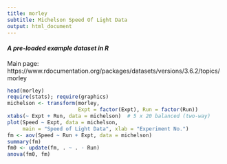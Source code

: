 ```yaml
---
title: morley
subtitle: Michelson Speed Of Light Data
output: html_document
---
```


#### *A pre-loaded example dataset in R*
Main page: https://www.rdocumentation.org/packages/datasets/versions/3.6.2/topics/morley

```r
head(morley)
require(stats); require(graphics)
michelson <- transform(morley,
                       Expt = factor(Expt), Run = factor(Run))
xtabs(~ Expt + Run, data = michelson)  # 5 x 20 balanced (two-way)
plot(Speed ~ Expt, data = michelson,
     main = "Speed of Light Data", xlab = "Experiment No.")
fm <- aov(Speed ~ Run + Expt, data = michelson)
summary(fm)
fm0 <- update(fm, . ~ . - Run)
anova(fm0, fm)
```

